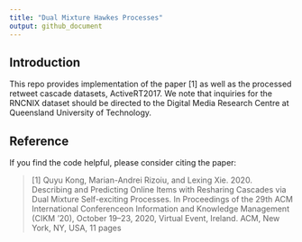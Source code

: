 ```yaml
---
title: "Dual Mixture Hawkes Processes"
output: github_document
---
```


## Introduction

This repo provides implementation of the paper \[1\] as well as the processed retweet cascade datasets, ActiveRT2017. We note that inquiries for the RNCNIX dataset should be directed to the Digital Media Research Centre at Queensland University of Technology.


## Reference

If you find the code helpful, please consider citing the paper:

> \[1\] Quyu Kong, Marian-Andrei Rizoiu, and Lexing Xie. 2020. Describing and Predicting Online Items with Resharing Cascades via Dual Mixture Self-exciting Processes. In Proceedings of the 29th ACM International Conferenceon Information and Knowledge Management (CIKM ’20), October 19–23, 2020, Virtual Event, Ireland. ACM, New York, NY, USA, 11 pages